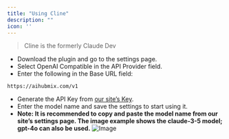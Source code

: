 ```yaml
---
title: "Using Cline"
description: ""
icon: ''
---
```


> Cline is the formerly Claude Dev

- Download the plugin and go to the settings page.  
- Select OpenAI Compatible in the API Provider field.  
- Enter the following in the Base URL field:
```
https://aihubmix.com/v1
```
- Generate the API Key from [our site’s Key](https://aihubmix.com/token).  
- Enter the model name and save the settings to start using it.
- **Note: It is recommended to copy and paste the model name from our site’s settings page. The image example shows the claude-3-5 model; gpt-4o can also be used.**
![Image](../media/cdev.png) 
